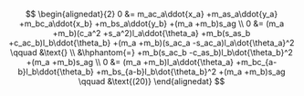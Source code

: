 $$
\begin{alignedat}{2}
0 &= m_ac_a\ddot{x_a} +m_as_a\ddot{y_a} +m_bc_a\ddot{x_b} +m_bs_a\ddot{y_b} +(m_a +m_b)s_ag \\
0 &=
  (m_a +m_b)(c_a^2 +s_a^2)l_a\ddot{\theta_a}
  +m_b(s_as_b +c_ac_b)l_b\ddot{\theta_b}
  +(m_a +m_b)(s_ac_a -s_ac_a)l_a\dot{\theta_a}^2 \qquad &\text{} \\
&\hphantom{=} 
  +m_b(s_ac_b -c_as_b)l_b\dot{\theta_b}^2
  +(m_a +m_b)s_ag \\
0 &=
  (m_a +m_b)l_a\ddot{\theta_a}
  +m_bc_{a-b}l_b\ddot{\theta_b}
  +m_bs_{a-b}l_b\dot{\theta_b}^2
  +(m_a +m_b)s_ag \qquad &\text{(20)}
\end{alignedat}
$$
